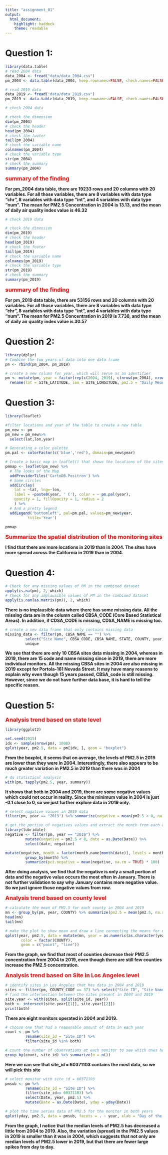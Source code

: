 ```yaml
---
title: "assignment_01"
output: 
  html_document: 
    highlight: haddock
    theme: readable
---
```


# Question 1:

```r
library(data.table)
# read 2004 data 
data_2004 <- fread("data/data_2004.csv")
pm_2004 <- data.table(data_2004, keep.rownames=FALSE, check.names=FALSE, key=NULL, stringsAsFactors=FALSE)

# read 2019 data 
data_2019 <- fread("data/data_2019.csv")
pm_2019 <- data.table(data_2019, keep.rownames=FALSE, check.names=FALSE, key=NULL, stringsAsFactors=FALSE)
```

```r
# check 2004 data

# check the dimension
dim(pm_2004)
# check the header
head(pm_2004)
# check the footer
tail(pm_2004)
# check the variable name
colnames(pm_2004)
# check the variable type 
str(pm_2004)
# check the summary
summary(pm_2004)
```

<p><font size="4" color="red"><strong> summary of the finding </strong></font></p>

<strong> For pm_2004 data table, there are 19233 rows and 20 columns with 20 variables. For all those variables, there are 8 variables with data type "chr", 8 variables with data type "int", and 4 variables with data type "num". The mean for PM2.5 Concentration in 2004 is 13.13, and the mean of daily air quality index value is 46.32 </strong>

```r
# check 2019 data

# check the dimension
dim(pm_2019)
# check the header
head(pm_2019)
# check the footer
tail(pm_2019)
# check the variable name
colnames(pm_2019)
# check the variable type 
str(pm_2019)
# check the summary
summary(pm_2019)
```

<p><font size="4" color="red"><strong> summary of the finding </strong></font></p>

<strong>For pm_2019 data table, there are 53156 rows and 20 columns with 20 variables. For all those variables, there are 8 variables with data type "chr", 8 variables with data type "int", and 4 variables with data type "num". The mean for PM2.5 Concentration in 2019 is 7.738, and the mean of daily air quality index value is 30.57 </strong>


# Question 2:

```r
library(dplyr)
# Combine the two years of data into one data frame
pm <- rbind(pm_2004, pm_2019)

# create a new column for year, which will serve as an identifier
pm <- mutate(pm, year = factor(rep(c(2004, 2019), c(nrow(pm_2004), nrow(pm_2019)))))%>%
  rename(lat = SITE_LATITUDE, lon = SITE_LONGITUDE, pm2.5 = "Daily Mean PM2.5 Concentration")
```

# Question 3:

```r
library(leaflet)

#filter locations and year of the table to create a new table
pm_new <- pm
pm_new = pm_new%>%
  select(lat,lon,year)

# Generating a color palette
pm.pal <- colorFactor(c('blue','red'), domain=pm_new$year)

# Create a basic map in leaflet() that shows the locations of the sites
pmmap <- leaflet(pm_new) %>% 
  # The looks of the Map
  addProviderTiles('CartoDB.Positron') %>% 
  # Some circles
  addCircles(
    lat = ~lat, lng=~lon,
    label = ~paste0(year, ' C'), color = ~ pm.pal(year),
    opacity = 1, fillOpacity = 1, radius = 2
    ) %>%
  # And a pretty legend
  addLegend('bottomleft', pal=pm.pal, values=pm_new$year,
          title='Year')

pmmap
```

<p> <font size="4" color="red"><strong> Summarize the spatial distribution of the monitoring sites </strong></font> </p>
<strong>I find that there are more locations in 2019 than in 2004. The sites have more spread across the California in 2019 than in 2004.</strong>

# Question 4:

```r
# Check for any missing values of PM in the combined dataset
apply(is.na(pm), 2, which)
# Check for any implausible values of PM in the combined dataset
apply(is.nan(as.matrix(pm)), 2, which)
```

<strong>There is no implausible data where there has some missing data. All the missing data are in the column
called CBSA_CODE (Core Based Statistical Areas). In addition, if CDSA_CODE is missing, CDSA_NAME is missing too.
 </strong>

```r
# create a new data frame that only contains missing data
missing_data <- filter(pm, CBSA_NAME == "") %>% 
         select("Site Name", CBSA_CODE, CBSA_NAME, STATE, COUNTY, year)%>% 
         unique
```

<strong> We see that there are only 10 CBSA sites data missing in 2004, whereas in 2019, there are 15 code and name missing since in 2019, there are more individual monitors. All the missing CBSA sites in 2004 are also missing in 2019 except for Portola-161 Nevada Street. It may have many reasons to explain why even though 15 years passed, CBSA_code is still missing. However, since we do not have further data base, it is hard to tell the specific reason. </strong>

# Question 5:

<font size="4" color="red"><strong> Analysis trend based on state level </strong></font>
```r
library(ggplot2)

set.seed(2015)
idx <- sample(nrow(pm), 1000)
qplot(year, pm2.5, data = pm[idx, ], geom = "boxplot")
```

<strong>From the boxplot, it seems that on average, the levels of PM2.5 in 2019 are lower than they were in 2004. Interestingly, there also appears to be much greater variation in PM2.5 in 2019 than there was in 2004 </strong>

```r
# do statistical analysis
with(pm, tapply(pm2.5, year, summary))
```

<strong>It shows that both in 2004 and 2019, there are some negative values which could not occur in reality. Since the minimum value in 2004 is just -0.1 close to 0, so we just further explore data in 2019 only.</strong>

```r
# select nagative values in 2019 data
filter(pm, year == "2019") %>% summarize(negative = mean(pm2.5 < 0, na.rm = TRUE))

# get the portion of negatives values and extract the month from each of the dates with negative values and attempt to identify when negative values occur most often
library(lubridate)
negative <- filter(pm, year == "2019") %>% 
         mutate(negative = pm2.5 < 0, date = as.Date(Date)) %>%
         select(date, negative)

mutate(negative, month = factor(month.name[month(date)], levels = month.name)) %>%
         group_by(month) %>%
         summarize(pct.negative = mean(negative, na.rm = TRUE) * 100)
```

<strong>After doing analysis, we find that the negative is only a small portion of data and the negative value occurs the most often in January. There is not further validation to say why January contains more negative value. So we just ignore those negative values from row.</strong>

<font size="4" color="red"><strong> Analysis trend based on county level </strong></font>
```r
# calculate the mean of PM2.5 for each county in 2004 and 2019
mn <- group_by(pm, year, COUNTY) %>% summarize(pm2.5 = mean(pm2.5, na.rm = TRUE))
head(mn)
tail(mn)

# make the plot to show mean and draw a line connecting the means for each year in the same county to highlight the trend
qplot(year, pm2.5, data = mutate(mn, year = as.numeric(as.character(year))), 
       color = factor(COUNTY), 
       geom = c("point", "line"))
```
<strong> From the graph, we find that most of counties decrease their PM2.5 concentration from 2004 to 2019, even though there are still few counties increase the PM2.5 concentration. </strong>

<font size="4" color="red"><strong> Analysis trend based on Site in Los Angeles level </strong></font>
```r
# identify sites in Los Angeles that has data in 2004 and 2019
sites <- filter(pm, COUNTY_CODE == 37) %>% select("Site ID", "Site Name", year) %>% unique %>% rename(site_id = "Site ID", site_name = "Site Name")
# find the intersection between the sites present in 2004 and 2019
site.year <- with(sites, split(site_id, year))
both <- intersect(site.year[[1]], site.year[[2]])
print(both)
```

<strong> There are eight monitors operated in 2004 and 2019. </strong>

```r
# choose one that had a reasonable amount of data in each year
count <- pm %>%
         rename(site_id = "Site ID") %>%
         filter(site_id %in% both)

# count the number of observations at each monitor to see which ones have the most observations
group_by(count, site_id) %>% summarize(n = n())
```
<strong> Here we can see that site_id = 60371103 contains the most data, so we will pick this site </strong>

```r
# select monitor with site_id = 60371103
pmsub <- pm %>%
         rename(site_id = "Site ID") %>%
         filter(site_id== 60371103) %>%
         select(Date, year, pm2.5) %>%
         mutate(Date = as.Date(Date), yday = yday(Date))

# plot the time series data of PM2.5 for the monitor in both years
qplot(yday, pm2.5, data = pmsub, facets = . ~ year, xlab = "Day of the year")
```
<strong> From the graph, I notice that the median levels of PM2.5 has decreased a little from 2004 to 2019. Also, the variation (spread) in the PM2.5 values in 2019 is smaller than it was in 2004, which suggests that not only are median levels of PM2.5 lower in 2019, but that there are fewer large spikes from day to day. </strong>





